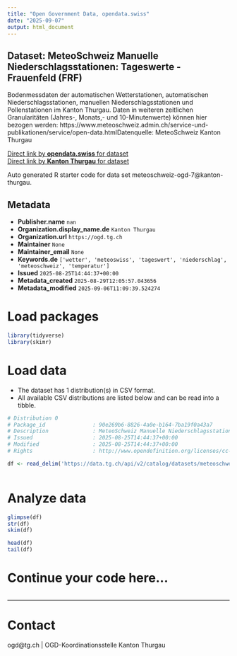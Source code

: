 ```yaml
---
title: "Open Government Data, opendata.swiss"
date: "2025-09-07"
output: html_document
---
```


## Dataset: MeteoSchweiz Manuelle Niederschlagsstationen: Tageswerte - Frauenfeld (FRF)

Bodenmessdaten der automatischen Wetterstationen, automatischen Niederschlagsstationen, manuellen Niederschlagsstationen und Pollenstationen im Kanton Thurgau. Daten in weiteren zeitlichen Granularitäten (Jahres-, Monats,- und 10-Minutenwerte) können hier bezogen werden: https://www.meteoschweiz.admin.ch/service-und-publikationen/service/open-data.htmlDatenquelle: MeteoSchweiz Kanton Thurgau

[Direct link by **opendata.swiss** for dataset](https://opendata.swiss/de/dataset/meteoschweiz-manuelle-niederschlagsstationen-tageswerte-frauenfeld-frf)<br>
[Direct link by **Kanton Thurgau** for dataset](https://data.tg.ch/explore/dataset/meteoschweiz-ogd-7/)

Auto generated R starter code for data set meteoschweiz-ogd-7@kanton-thurgau.

## Metadata

- **Publisher.name** `nan`
- **Organization.display_name.de** `Kanton Thurgau`
- **Organization.url** `https://ogd.tg.ch`
- **Maintainer** `None`
- **Maintainer_email** `None`
- **Keywords.de** `['wetter', 'meteoswiss', 'tageswert', 'niederschlag', 'meteoschweiz', 'temperatur']`
- **Issued** `2025-08-25T14:44:37+00:00`
- **Metadata_created** `2025-08-29T12:05:57.043656`
- **Metadata_modified** `2025-09-06T11:09:39.524274`


# Load packages

```r

library(tidyverse)
library(skimr)

```

# Load data

-   The dataset has 1 distribution(s) in CSV format.
-   All available CSV distributions are listed below and can be read into a tibble.

```r

# Distribution 0
# Package_id               : 90e269b6-8826-4a0e-b164-7ba19f0a43a7
# Description              : MeteoSchweiz Manuelle Niederschlagsstationen: Tageswerte - Frauenfeld (FRF) (csv)
# Issued                   : 2025-08-25T14:44:37+00:00
# Modified                 : 2025-08-25T14:44:37+00:00
# Rights                   : http://www.opendefinition.org/licenses/cc-by/

df <- read_delim('https://data.tg.ch/api/v2/catalog/datasets/meteoschweiz-ogd-7/exports/csv?use_labels=true')



```

# Analyze data

```r

glimpse(df)
str(df)
skim(df)

head(df)
tail(df)

```

# Continue your code here...

```r

```

------------------------------------------------------------------------

# Contact

ogd@tg.ch | OGD-Koordinationsstelle Kanton Thurgau
